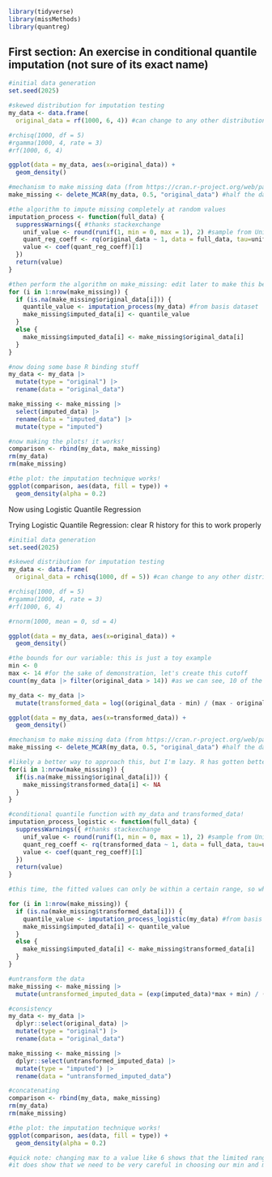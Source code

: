 ```r
library(tidyverse)
library(missMethods)
library(quantreg)
```

## First section: An exercise in conditional quantile imputation (not sure of its exact name)

```r
#initial data generation
set.seed(2025)

#skewed distribution for imputation testing
my_data <- data.frame(
  original_data = rf(1000, 6, 4)) #can change to any other distribution: try F and gamma?

#rchisq(1000, df = 5)
#rgamma(1000, 4, rate = 3)
#rf(1000, 6, 4)

ggplot(data = my_data, aes(x=original_data)) +
  geom_density()
```

```r
#mechanism to make missing data (from https://cran.r-project.org/web/packages/missMethods/vignettes/Generating-missing-values.html)
make_missing <- delete_MCAR(my_data, 0.5, "original_data") #half the data is gone now
```

```r
#the algorithm to impute missing completely at random values
imputation_process <- function(full_data) {
  suppressWarnings({ #thanks stackexchange
    unif_value <- round(runif(1, min = 0, max = 1), 2) #sample from Unif(0,1) and round to hundredths
    quant_reg_coeff <- rq(original_data ~ 1, data = full_data, tau=unif_value) #why is this 1?
    value <- coef(quant_reg_coeff)[1]
  })
  return(value)
}
```

```r
#then perform the algorithm on make_missing: edit later to make this better in R... purrr?
for (i in 1:nrow(make_missing)) {
  if (is.na(make_missing$original_data[i])) {
    quantile_value <- imputation_process(my_data) #from basis dataset
    make_missing$imputed_data[i] <- quantile_value
  }
  else {
    make_missing$imputed_data[i] <- make_missing$original_data[i]
  }
}
```

```r
#now doing some base R binding stuff
my_data <- my_data |>
  mutate(type = "original") |>
  rename(data = "original_data")

make_missing <- make_missing |>
  select(imputed_data) |>
  rename(data = "imputed_data") |>
  mutate(type = "imputed")

#now making the plots! it works!
comparison <- rbind(my_data, make_missing)
rm(my_data)
rm(make_missing)

#the plot: the imputation technique works!
ggplot(comparison, aes(data, fill = type)) + 
  geom_density(alpha = 0.2)
```




Now using Logistic Quantile Regression

Trying Logistic Quantile Regression: clear R history for this to work properly

```r
#initial data generation
set.seed(2025)

#skewed distribution for imputation testing
my_data <- data.frame(
  original_data = rchisq(1000, df = 5)) #can change to any other distribution: try F and gamma?

#rchisq(1000, df = 5)
#rgamma(1000, 4, rate = 3)
#rf(1000, 6, 4)

#rnorm(1000, mean = 0, sd = 4)

ggplot(data = my_data, aes(x=original_data)) +
  geom_density()
```

```r
#the bounds for our variable: this is just a toy example
min <- 0
max <- 14 #for the sake of demonstration, let's create this cutoff
count(my_data |> filter(original_data > 14)) #as we can see, 10 of the 1000 obs are out of the range

my_data <- my_data |>
  mutate(transformed_data = log((original_data - min) / (max - original_data)))

ggplot(data = my_data, aes(x=transformed_data)) +
  geom_density()
```

```r
#mechanism to make missing data (from https://cran.r-project.org/web/packages/missMethods/vignettes/Generating-missing-values.html)
make_missing <- delete_MCAR(my_data, 0.5, "original_data") #half the data is gone now

#likely a better way to approach this, but I'm lazy. R has gotten better with for loops
for(i in 1:nrow(make_missing)) {
  if(is.na(make_missing$original_data[i])) {
    make_missing$transformed_data[i] <- NA
  }
}
```

```r
#conditional quantile function with my_data and transformed_data!
imputation_process_logistic <- function(full_data) {
  suppressWarnings({ #thanks stackexchange
    unif_value <- round(runif(1, min = 0, max = 1), 2) #sample from Unif(0,1) and round to hundredths
    quant_reg_coeff <- rq(transformed_data ~ 1, data = full_data, tau=unif_value) #why is this 1?
    value <- coef(quant_reg_coeff)[1]
  })
  return(value)
}
```

```r
#this time, the fitted values can only be within a certain range, so when un-transforming it, we should never observe a value outside of (min, max)

for (i in 1:nrow(make_missing)) {
  if (is.na(make_missing$transformed_data[i])) {
    quantile_value <- imputation_process_logistic(my_data) #from basis dataset
    make_missing$imputed_data[i] <- quantile_value
  }
  else {
    make_missing$imputed_data[i] <- make_missing$transformed_data[i]
  }
}
```

```r
#untransform the data
make_missing <- make_missing |>
  mutate(untransformed_imputed_data = (exp(imputed_data)*max + min) / (1+exp(imputed_data)))
```

```r
#consistency
my_data <- my_data |>
  dplyr::select(original_data) |>
  mutate(type = "original") |>
  rename(data = "original_data")

make_missing <- make_missing |>
  dplyr::select(untransformed_imputed_data) |>
  mutate(type = "imputed") |>
  rename(data = "untransformed_imputed_data")

#concatenating
comparison <- rbind(my_data, make_missing)
rm(my_data)
rm(make_missing)

#the plot: the imputation technique works!
ggplot(comparison, aes(data, fill = type)) + 
  geom_density(alpha = 0.2)

#quick note: changing max to a value like 6 shows that the limited range works!
#it does show that we need to be very careful in choosing our min and max values
```
